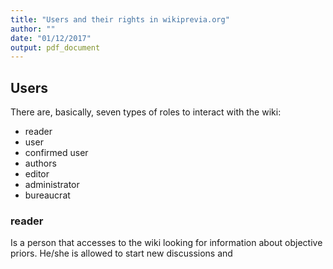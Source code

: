 ```yaml
---
title: "Users and their rights in wikiprevia.org"
author: ""
date: "01/12/2017"
output: pdf_document
---
```



## Users

There are, basically, seven types of roles to interact with the wiki:

* reader
* user
* confirmed user
* authors
* editor
* administrator
* bureaucrat

### reader

Is a person that accesses to the wiki looking for information about objective priors. He/she is allowed to start new discussions and 


